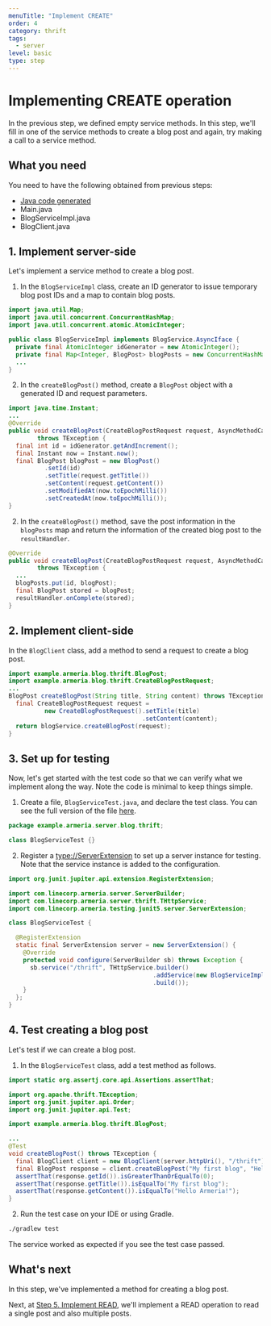```yaml
---
menuTitle: "Implement CREATE"
order: 4
category: thrift
tags:
  - server
level: basic
type: step
---
```


# Implementing CREATE operation

In the previous step, we defined empty service methods.
In this step, we'll fill in one of the service methods to create a blog post and again, try making a call to a service method.

<TutorialSteps current={4} />

## What you need

You need to have the following obtained from previous steps:

- [Java code generated](/tutorials/thrift/blog/create-service#2-compile-the-thrift-file)
- Main.java
- BlogServiceImpl.java
- BlogClient.java

## 1. Implement server-side

Let's implement a service method to create a blog post.

1. In the `BlogServiceImpl` class, create an ID generator to issue temporary blog post IDs and a map to contain blog posts.
  ```java filename=BlogServiceImpl.java
  import java.util.Map;
  import java.util.concurrent.ConcurrentHashMap;
  import java.util.concurrent.atomic.AtomicInteger;

  public class BlogServiceImpl implements BlogService.AsyncIface {
    private final AtomicInteger idGenerator = new AtomicInteger();
    private final Map<Integer, BlogPost> blogPosts = new ConcurrentHashMap<>();
    ...
  }
  ```
2. In the `createBlogPost()` method, create a `BlogPost` object with a generated ID and request parameters.
  ```java filename=BlogServiceImpl.java
  import java.time.Instant;
  ...
  @Override
  public void createBlogPost(CreateBlogPostRequest request, AsyncMethodCallback<BlogPost> resultHandler)
          throws TException {
    final int id = idGenerator.getAndIncrement();
    final Instant now = Instant.now();
    final BlogPost blogPost = new BlogPost()
            .setId(id)
            .setTitle(request.getTitle())
            .setContent(request.getContent())
            .setModifiedAt(now.toEpochMilli())
            .setCreatedAt(now.toEpochMilli());
  }
  ```
2. In the `createBlogPost()` method, save the post information in the `blogPosts` map and return the information of the created blog post to the `resultHandler`.
  ```java filename=BlogServiceImpl.java
  @Override
  public void createBlogPost(CreateBlogPostRequest request, AsyncMethodCallback<BlogPost> resultHandler)
          throws TException {
    ...
    blogPosts.put(id, blogPost);
    final BlogPost stored = blogPost;
    resultHandler.onComplete(stored);
  }
  ```

## 2. Implement client-side

In the `BlogClient` class, add a method to send a request to create a blog post.

```java filename=BlogClient.java
import example.armeria.blog.thrift.BlogPost;
import example.armeria.blog.thrift.CreateBlogPostRequest;
...
BlogPost createBlogPost(String title, String content) throws TException {
  final CreateBlogPostRequest request =
          new CreateBlogPostRequest().setTitle(title)
                                     .setContent(content);
  return blogService.createBlogPost(request);
}
```

## 3. Set up for testing

Now, let's get started with the test code so that we can verify what we implement along the way.
Note the code is minimal to keep things simple.

1. Create a file, `BlogServiceTest.java`, and declare the test class.
  You can see the full version of the file [here](https://github.com/line/armeria-examples/blob/main/tutorials/thrift/src/test/java/example/armeria/server/blog/thrift/BlogServiceTest.java).
  ```java filename=BlogServiceTest.java
  package example.armeria.server.blog.thrift;

  class BlogServiceTest {}
  ```
2. Register a <type://ServerExtension> to set up a server instance for testing.
  Note that the service instance is added to the configuration.
  ```java filename=BlogServiceTest.java
  import org.junit.jupiter.api.extension.RegisterExtension;

  import com.linecorp.armeria.server.ServerBuilder;
  import com.linecorp.armeria.server.thrift.THttpService;
  import com.linecorp.armeria.testing.junit5.server.ServerExtension;

  class BlogServiceTest {

    @RegisterExtension
    static final ServerExtension server = new ServerExtension() {
      @Override
      protected void configure(ServerBuilder sb) throws Exception {
        sb.service("/thrift", THttpService.builder()
                                          .addService(new BlogServiceImpl()) // Add the service to the configuration
                                          .build());
      }
    };
  }
  ```

## 4. Test creating a blog post

Let's test if we can create a blog post.

1. In the `BlogServiceTest` class, add a test method as follows.
  ```java filename=BlogServiceTest.java
  import static org.assertj.core.api.Assertions.assertThat;

  import org.apache.thrift.TException;
  import org.junit.jupiter.api.Order;
  import org.junit.jupiter.api.Test;

  import example.armeria.blog.thrift.BlogPost;

  ...
  @Test
  void createBlogPost() throws TException {
    final BlogClient client = new BlogClient(server.httpUri(), "/thrift");
    final BlogPost response = client.createBlogPost("My first blog", "Hello Armeria!");
    assertThat(response.getId()).isGreaterThanOrEqualTo(0);
    assertThat(response.getTitle()).isEqualTo("My first blog");
    assertThat(response.getContent()).isEqualTo("Hello Armeria!");
  }
  ```
2. Run the test case on your IDE or using Gradle.
  ```bash
  ./gradlew test
  ```

  The service worked as expected if you see the test case passed.

## What's next

In this step, we've implemented a method for creating a blog post.

Next, at [Step 5. Implement READ](/tutorials/thrift/blog/implement-read), we'll implement a READ operation to read a single post and also multiple posts.

<TutorialSteps current={4} />
